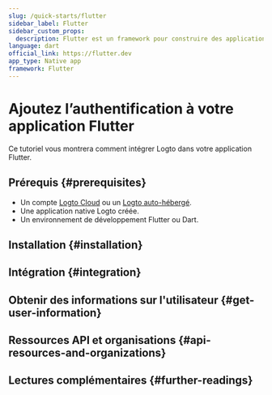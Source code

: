```yaml
---
slug: /quick-starts/flutter
sidebar_label: Flutter
sidebar_custom_props:
  description: Flutter est un framework pour construire des applications mobiles hybrides.
language: dart
official_link: https://flutter.dev
app_type: Native app
framework: Flutter
---
```




# Ajoutez l’authentification à votre application Flutter

Ce tutoriel vous montrera comment intégrer Logto dans votre application Flutter.

<Tip />

## Prérequis \{#prerequisites}

- Un compte [Logto Cloud](https://cloud.logto.io) ou un [Logto auto-hébergé](/introduction/set-up-logto-oss).
- Une application native Logto créée.
- Un environnement de développement Flutter ou Dart.

## Installation \{#installation}

<Installation />

<Dependency />

## Intégration \{#integration}

<Integration />

## Obtenir des informations sur l'utilisateur \{#get-user-information}

<GetUserInfo />

## Ressources API et organisations \{#api-resources-and-organizations}

<ApiResources />

<Organization />

## Lectures complémentaires \{#further-readings}

<FurtherReadings />
